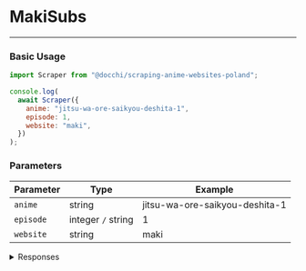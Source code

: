 # MakiSubs

---

### Basic Usage

```javascript
import Scraper from "@docchi/scraping-anime-websites-poland";

console.log(
  await Scraper({
    anime: "jitsu-wa-ore-saikyou-deshita-1",
    episode: 1,
    website: "maki",
  })
);
```

### Parameters

| Parameter | Type               | Example                        |
| --------- | ------------------ | ------------------------------ |
| `anime`   | string             | jitsu-wa-ore-saikyou-deshita-1 |
| `episode` | integer `/` string | 1                              |
| `website` | string             | maki                           |

<details>
    <summary>Responses</summary>

#### Response `200`

```json
{
  "status": 200,
  "message": "Success",
  "episode_thumbnail": "https://image.tmdb.org/t/p/original/6eOEBIKkG4Axp8rRraQDOODafHq.jpg",
  "episode_url": [
    { "player": "CDA", "url": "https://ebd.cda.pl/620x395/1507646440" }
  ],
  "episode_next_url": 2
}
```

#### Response `500`

```json
{ "status": 500, "message": "Something went wrong!" }
```

</details>
